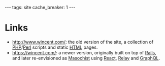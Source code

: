 ---
tags: site
cache_breaker: 1
---
= Links = 

* http://www.wincent.com/: the old version of the site, a collection of [[PHP]]/[[Perl]] scripts and static [[HTML]] pages.
* https://wincent.com/: a newer version, originally built on top of [[Rails]], and later re-envisioned as [[Masochist]] using [[React]], [[Relay]] and [[GraphQL]].
